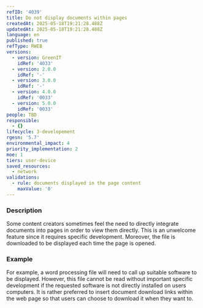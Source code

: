 ```yaml
---
refID: '4039'
title: Do not display documents within pages
createdAt: 2025-05-18T19:21:28.488Z
updatedAt: 2025-05-18T19:21:28.488Z
language: en
published: true
refType: RWEB
versions:
  - version: GreenIT
    idRef: '4033'
  - version: 2.0.0
    idRef: '-'
  - version: 3.0.0
    idRef: '-'
  - version: 4.0.0
    idRef: '0033'
  - version: 5.0.0
    idRef: '0033'
people: TBD
responsible:
  - {}
lifecycle: 3-developement
rgesn: '5.7'
environmental_impact: 4
priority_implementation: 2
moe: 1
tiers: user-device
saved_resources:
  - network
validations:
  - rule: documents displayed in the page content
    maxValue: '0'
---
```


### Description

Some content creators sometimes feel the need to directly integrate documents into pages in order to view them directly. This is an unwelcome feature since it requires specific development. Moreover, the file is downloaded to be displayed each time the page is opened.

### Example

For example, a word processing file will need to call up suitable software to be displayed. However, this file cannot be read without important specific development if the requested software is not directly installed on users computers. It is rather preferred to insert document download links within the web page so that users can choose to download it when they want to.
